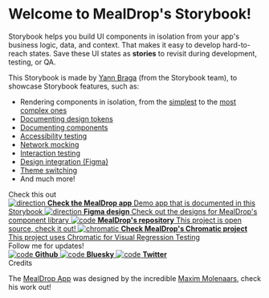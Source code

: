 
<Meta title="Getting Started/With Mealdrop" />

<style>
  {`
  .subheading {
    --mediumdark: '#999999';
    font-weight: 900;
    font-size: 13px;
    color: #999;
    letter-spacing: 6px;
    line-height: 24px;
    text-transform: uppercase;
    margin-bottom: 12px;
    margin-top: 40px;
  }

  .link-list {
    display: grid;
    grid-template-columns: 1fr;
    grid-template-rows: 1fr;
    row-gap: 10px;
  }

  @media (min-width: 620px) {
    .link-list {
      row-gap: 20px;
      column-gap: 20px;
      grid-template-columns: 1fr 1fr;
    }
  }

  @media all and (-ms-high-contrast:none) {
  .link-list {
      display: -ms-grid;
      -ms-grid-columns: 1fr 1fr;
      -ms-grid-rows: 1fr 1fr;
    }
  }

  .link-item {
    padding: 20px;
    border: 1px solid #00000010;
    border-radius: 5px;
    transition: background 150ms ease-out, border 150ms ease-out, transform 150ms ease-out;
    color: #333333;
    display: flex;
    align-items: flex-start;
  }

  .link-item--title-only {
    align-items: center;
  }

  .link-item:hover {
    border-color: #1EA7FD50;
    transform: translate3d(0, -3px, 0);
    box-shadow: rgba(0, 0, 0, 0.08) 0 3px 10px 0;
  }

  .link-item:active {
    border-color: #1EA7FD;
    transform: translate3d(0, 0, 0);
  }

  .link-item strong {
    font-weight: 700;
    display: block;
    margin-bottom: 2px;
  }

  .link-item img {
    height: 40px;
    width: 40px;
    margin-right: 15px;
    flex: none;
  }

  .link-item span,
  .link-item p {
    margin: 0;
    font-size: 14px;
    line-height: 20px;
  }

  .link-item span strong:first-of-type {
    font-size: 15px;
    line-height: 20px;
  }

  .tip {
    display: inline-block;
    border-radius: 1em;
    font-size: 11px;
    line-height: 12px;
    font-weight: 700;
    background: #E7FDD8;
    color: #66BF3C;
    padding: 4px 12px;
    margin-right: 10px;
    vertical-align: top;
  }

  .tip-wrapper {
    font-size: 13px;
    line-height: 20px;
    margin-top: 40px;
    margin-bottom: 40px;
  }

  .tip-wrapper code {
    font-size: 12px;
    display: inline-block;
  }


  `}
</style>

# Welcome to MealDrop's Storybook!

Storybook helps you build UI components in isolation from your app's business logic, data, and context.
That makes it easy to develop hard-to-reach states. Save these UI states as **stories** to revisit during development, testing, or QA.

This Storybook is made by [Yann Braga](https://twitter.com/yannbf) (from the Storybook team), to showcase Storybook features, such as:

- Rendering components in isolation, from the <a href="./?path=/story/components-button--default&panel=right">simplest</a> to the <a href="./?path=/story/userflows-app--home&panel=right">most complex ones</a>
- <a href="./?path=/docs/design-system-colors--docs">Documenting design tokens</a>
- <a href="./?path=/docs/components-button--docs">Documenting components</a>
- <a href="./?path=/story/pages-categorydetailpage--default&addonPanel=storybook/a11y/panel&panel=right">
    Accessibility testing
  </a>
- <a href="./?path=/story/pages-restaurantdetailpage--not-found&panel=right">Network mocking</a>
- <a href="./?path=/story/userflows-app--to-success-page&addonPanel=storybook/interactions/panel&panel=right">
    Interaction testing
  </a>
- <a href="./?path=/story/components-button--default&addonPanel=STORYBOOK_ADDON_DESIGNS/panel&panel=right">
    Design integration (Figma)
  </a>
- <a href="./?path=/story/components-button--default&globals=theme:dark">Theme switching</a>
- And much more!

<div className="subheading">Check this out</div>
<div className="link-list">
  <a className="link-item" href="https://mealdrop.vercel.app/" target="_blank">
    <img src={MealdropLogo} alt="direction" />
    <span>
      <strong>Check the MealDrop app</strong>
      Demo app that is documented in this Storybook
    </span>
  </a>
  <a
    className="link-item"
    href="https://www.figma.com/file/3Q1HTCalD0lJnNvcMoEw1x/Mealdrop"
    target="_blank"
  >
    <img src={Colors} alt="direction" />
    <span>
      <strong>Figma design</strong>
      Check out the designs for MealDrop's component library
    </span>
  </a>
  <a className="link-item" href="https://github.com/yannbf/mealdrop" target="_blank">
    <img src={Code} alt="code" />
    <span>
      <strong>MealDrop's repository</strong>
      This project is open source, check it out!
    </span>
  </a>
  <a
    className="link-item"
    href="https://www.chromatic.com/library?appId=5f84c5baa35bdd0022a7684f"
    target="_blank"
  >
    <img src={Chromatic} alt="chromatic" />
    <span>
      <strong>Check MealDrop's Chromatic project</strong>
      This project uses Chromatic for Visual Regression Testing
    </span>
  </a>
</div>

<div className="subheading">Follow me for updates!</div>

<div className="link-list">
  <a className="link-item link-item--title-only" href="https://github.com/yannbf" target="_blank">
    <img src={Github} alt="code" />
    <strong>Github</strong>
  </a>
  <a
    className="link-item link-item--title-only"
    href="https://bsky.app/profile/yannbf.bsky.social"
    target="_blank"
  >
    <img src={Bluesky} alt="code" />
    <strong>Bluesky</strong>
  </a>
  <a className="link-item link-item--title-only" href="https://twitter.com/yannbf" target="_blank">
    <img src={Twitter} alt="code" />
    <strong>Twitter</strong>
  </a>
</div>

<div className="subheading">Credits</div>

The <a href="https://mealdrop.vercel.app/" target="_blank">MealDrop App</a> was designed by the incredible <a href="https://www.linkedin.com/in/maximmolenaars/" target="_blank">Maxim Molenaars</a>, check his work out!

